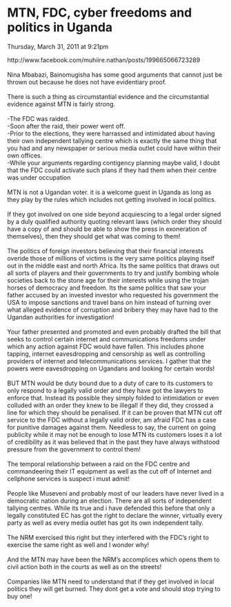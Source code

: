 # MTN, FDC, cyber freedoms and politics in Uganda

Thursday, March 31, 2011 at 9:21pm


‎http://www.facebook.com/muhiire.nathan/posts/199665066723289  
   
Nina Mbabazi, Bainomugisha has some good arguments that cannot just be thrown out because he does not have evidentiary proof.  
   
There is such a thing as circumstantial evidence and the circumstantial evidence against MTN is fairly strong.  
   
-The FDC was raided.  
-Soon after the raid, their power went off.  
-Prior to the elections, they were harrassed and intimidated about having their own independent tallying centre which is exactly the same thing that you had and any newspaper or serious media outlet could have within their own offices.  
-While your arguments regarding contigency planning maybe valid, I doubt that the FDC could activate such plans if they had them when their centre was under occupation  
   
MTN is not a Ugandan voter. it is a welcome guest in Uganda as long as they play by the rules which includes not getting involved in local politics.  
   
If they got involved on one side beyond acquiescing to a legal order signed by a duly qualified authority quoting relevant laws (which order they should have a copy of and should be able to show the press in exoneration of themselves), then they should get what was coming to them!  
   
The politics of foreign investors believing that their financial interests overide those of millions of victims is the very same politics playing itself out in the middle east and north Africa. Its the same politics that draws out all sorts of players and their governments to try and justify bombing whole societies back to the stone age for their interests while using the trojan horses of democracy and freedom. Its the same politics that saw your father accused by an invested investor who requested his government the USA to impose sanctions and travel bans on him instead of turning over what alleged evidence of corruption and bribery they may have had to the Ugandan authorities for investigation!  
   
Your father presented and promoted and even probably drafted the bill that seeks to control certain internet and communications freedoms under which any action against FDC would have fallen. This includes phone tapping, internet eavesdropping and censorship as well as controlling providers of internet and telecommunications services. I gather that the powers were eavesdropping on Ugandans and looking for certain words!  
   
BUT MTN would be duty bound due to a duty of care to its customers to only respond to a legally valid order and they have got the lawyers to enforce that. Instead its possible they simply folded to intimidation or even colluded with an order they knew to be illegal! if they did, they crossed a line for which they should be penalised. If it can be proven that MTN cut off service to the FDC without a legally valid order, am afraid FDC has a case for punitive damages against them. Needless to say, the current on going publicity while it may not be enough to lose MTN its customers loses it a lot of credibility as it was believed that in the past they have always withstood pressure from the government to control them!  
   
The temporal relationship between a raid on the FDC centre and commandeering their IT equipment as well as the cut off of Internet and cellphone services is suspect i must admit!  
   
People like Museveni and probably most of our leaders have never lived in a democratic nation during an election. There are all sorts of independent tallying centres. While its true and i have defended this before that only a legally constituted EC has got the right to declare the winner, virtually every party as well as every media outlet has got its own independent tally.  
   
The NRM exercised this right but they interfered with the FDC's right to exercise the same right as well and I wonder why!  
   
And the MTN may have been the NRM's accomplices which opens them to civil action both in the courts as well as on the streets!  
   
Companies like MTN need to understand that if they get involved in local politics they will get burned. They dont get a vote and should stop trying to buy one!
